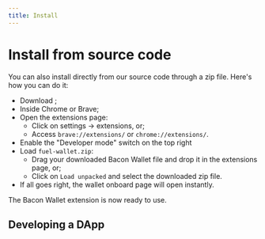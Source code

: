 ```yaml
---
title: Install
---
```


<InstallSection />

# Install from source code

You can also install directly from our source code through a zip file. Here's how you can do it:

- Download <DownloadWalletZip />;
- Inside Chrome or Brave;
- Open the extensions page:
  - Click on settings -> extensions, or;
  - Access `brave://extensions/` or `chrome://extensions/`.
- Enable the "Developer mode" switch on the top right
- Load `fuel-wallet.zip`:
  - Drag your downloaded Bacon Wallet file and drop it in the extensions page, or;
  - Click on `Load unpacked` and select the downloaded zip file.
- If all goes right, the wallet onboard page will open instantly.

The Bacon Wallet extension is now ready to use.

<WalletVersions />

## Developing a DApp

<SDKSection />